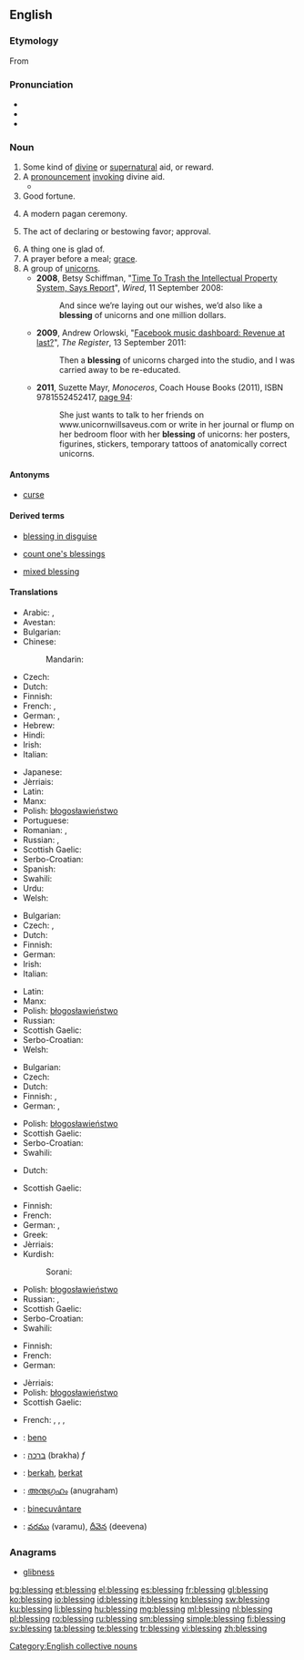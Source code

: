 ==English==

===Etymology===
From {{etyl|ang|en}} {{term|bletsung|lang=ang}}

===Pronunciation===
* {{IPA|/ˈblɛs.ɪŋ/}}
* {{audio|en-us-blessing.ogg|Audio (US)}}
* {{rhymes|ɛsɪŋ}}

===Noun===
{{rfc}}
{{en-noun}}

# Some kind of [[divine]] or [[supernatural]] aid, or reward.
# A [[pronouncement]] [[invoke|invoking]] divine aid.
#*{{quote-book|year=1918|author={{w|W. B. Maxwell}}|chapter=5
|title=[http://openlibrary.org/works/OL1097634W The Mirror and the Lamp]
|passage=Then everybody once more knelt, and soon the '''blessing''' was pronounced. The choir and the clergy trooped out slowly, [&hellip;], down the nave to the western door. [&hellip;] At a seemingly immense distance the surpliced group stopped to say the last prayer.}}
# Good fortune.
# {{context|paganism|lang=en}} A modern pagan ceremony.
# The act of declaring or bestowing favor; approval.
#: {{usex|We will not proceed without the executive director's '''blessing.'''}}
# A thing one is glad of.
# A prayer before a meal; [[grace]].
# A group of [[unicorns]].
#* '''2008''', Betsy Schiffman, "[http://www.wired.com/business/2008/09/should-we-trash/ Time To Trash the Intellectual Property System, Says Report]", ''Wired'', 11 September 2008:
#*: And since we’re laying out our wishes, we’d also like a '''blessing''' of unicorns and one million dollars.
#* '''2009''', Andrew Orlowski, "[http://www.theregister.co.uk/2011/09/13/facebook_music_and_tesco/ Facebook music dashboard: Revenue at last?]", ''The Register'', 13 September 2011:
#*: Then a '''blessing''' of unicorns charged into the studio, and I was carried away to be re-educated.
#* '''2011''', Suzette Mayr, ''Monoceros'', Coach House Books (2011), ISBN 9781552452417, [http://books.google.com/books?id=P1YCBTB6e3wC&pg=PA94&dq=%22blessing+of+unicorns%22 page 94]:
#*: She just wants to talk to her friends on www.unicornwillsaveus.com or write in her journal or flump on her bedroom floor with her '''blessing''' of unicorns: her posters, figurines, stickers, temporary tattoos of anatomically correct unicorns.

====Antonyms====
* [[curse]]

====Derived terms====
{{rel-top3|Terms derived from ''blessing''}}
* [[blessing in disguise]]
{{rel-mid3}}
* [[count one's blessings]]
{{rel-mid3}}
* [[mixed blessing]]
{{rel-bottom}}

====Translations====
{{trans-top|divine or supernatural aid or reward}}
* Arabic: {{t-|ar|بركة|f|tr=báraka}}, {{t-|ar|نعمة|f|tr=ná3ma}}
* Avestan: {{tø|ae|𐬀𐬴𐬌|tr=aṣ̌i}}
* Bulgarian: {{t-|bg|благословия|f}}
* Chinese:
*: Mandarin: {{t|cmn|祝福|tr=zhùfú|sc=Hani}}
* Czech: {{t-|cs|požehnání|n}}
* Dutch: {{t+|nl|zegen|f}}
* Finnish: {{t-|fi|siunaus}}
* French: {{t+|fr|bénédiction|f}}, {{t+|fr|grâce|f}}
* German: {{t+|de|Segen|m}}, {{t-|de|Segnung|f}}
* Hebrew: {{t+|he|ברכה|f|tr=brakha}}
* Hindi: {{t-|hi|आशीर्वाद|tr=āśīrvād|sc=Deva}}
* Irish: {{t-|ga|beannacht|f}}
* Italian: {{t+|it|benedizione}}
{{trans-mid}}
* Japanese: {{t+|ja|祝福|tr=しゅくふく, shukufuku}}
* Jèrriais: {{tø|roa-jer|bénédiction|f}}
* Latin: {{t|la|benedictio|f|alt=benedictiō}}
* Manx: {{t|gv|bannaght|f}}
* Polish: [[błogosławieństwo]] {{n}}
* Portuguese: {{t+|pt|bênção|f}}
* Romanian: {{t+|ro|binecuvântare|f}}, {{t+|ro|benedicțiune|f}}
* Russian: {{t+|ru|благословение|n|tr=blagoslovénije}}, {{t+|ru|милость|f|tr=mílost'}}
* Scottish Gaelic: {{t-|gd|beannachd|f}}
* Serbo-Croatian: {{t-|sh|blagoslov|m|alt=blȁgoslōv}}
* Spanish: {{t+|es|bendición|f}}
* Swahili: {{t+|sw|baraka}}
* Urdu: {{t-|ur|آشیرواد|tr=āśīrvād|sc=ur-Arab}}
* Welsh: {{t|cy|bendith|f}}
{{trans-bottom}}

{{trans-top|pronouncement invoking divine aid}}
* Bulgarian: {{t-|bg|благословия|f}}
* Czech: {{t-|cs|požehnání|n}},  {{t-|cs|žehnání|n}}
* Dutch: {{t+|nl|zegening|f}}
* Finnish: {{t-|fi|siunaus}}
* German: {{t-|de|Segnen}}
* Irish: {{t-|ga|beannacht|f}}
* Italian: {{t+|it|benedizione}}
{{trans-mid}}
* Latin: {{t|la|benedictio|f|alt=benedictiō}}
* Manx: {{t|gv|bannaght|f}}
* Polish: [[błogosławieństwo]] {{n}}
* Russian: {{t+|ru|благословение|n|tr=blagoslovénije}}
* Scottish Gaelic: {{t-|gd|beannachd|f}}
* Serbo-Croatian: {{t-|sh|blagoslov|m|alt=blȁgoslōv}}
* Welsh: {{t|cy|bendith|f}}
{{trans-bottom}}

{{trans-top|good fortune}}
* Bulgarian: {{t+|bg|благодат|m}}
* Czech: {{t-|cs|požehnání|n}}
* Dutch: {{t+|nl|zegen|f}}
* Finnish: {{t+|fi|onni}}, {{t+|fi|tuuri}}
* German: {{t+|de|Segen|m}}, {{t-|de|Segnung|f}}
{{trans-mid}}
* Polish: [[błogosławieństwo]] {{n}}
* Scottish Gaelic: {{t-|gd|beannachd|f}}
* Serbo-Croatian: {{t-|sh|blagoslov|m|alt=blȁgoslōv}}
* Swahili: {{t+|sw|baraka}}
{{trans-bottom}}

{{trans-top|(''paganism'') modern pagan ceremony}}
* Dutch: {{t+|nl|zegening|f}}
{{trans-mid}}
* Scottish Gaelic: {{t-|gd|beannachd|f}}
{{trans-bottom}}

{{trans-top|act of declaring, seeking or bestowing favor}}
* Finnish: {{t-|fi|siunaus}}
* French: {{t+|fr|bénédiction|f}}
* German: {{t-|de|Segnen|n}}, {{t-|de|Segnung|f}}
* Greek: {{t+|el|ευλογία|f|tr=evlogía|sc=Grek}}
* Jèrriais: {{tø|roa-jer|bénédiction|f}}
* Kurdish:
*: Sorani: {{t+|ku|خێر|tr=xêr|sc=ku-Arab}}
{{trans-mid}}
* Polish: [[błogosławieństwo]] {{n}}
* Russian: {{t+|ru|благословение|n|tr=blagoslovénije}}, {{t+|ru|молитва|f|tr=molítva}}
* Scottish Gaelic: {{t-|gd|beannachd|f}}
* Serbo-Croatian: {{t-|sh|blagoslov|m|alt=blȁgoslōv}}
* Swahili: {{t+|sw|baraka}}
{{trans-bottom}}

{{trans-top|thing one is glad of}}
* Finnish: {{t-|fi|ilonaihe}}
* French: {{t+|fr|bénédiction|f}}
* German: {{t+|de|Segen|m}}
{{trans-mid}}
* Jèrriais: {{tø|roa-jer|bénédiction|f}}
* Polish: [[błogosławieństwo]] {{n}}
* Scottish Gaelic: {{t-|gd|beannachd|f}}
{{trans-bottom}}

{{trans-see|prayer before a meal|grace}}

{{trans-top|group of unicorns}}
* French: {{t+|fr|troupeau|m}}, {{t+|fr|harde|f}}, {{t+|fr|horde|f}}, {{t+|fr|groupe|m}}
{{trans-mid}}
{{trans-bottom}}

{{checktrans-top}}
* {{ttbc|eo}}: [[beno]]
* {{ttbc|he}}: [[ברכה]] (brakha) ''f''
* {{ttbc|id}}: [[berkah]], [[berkat]]
* {{ttbc|ml}}: [[അനുഗ്രഹം]] (anugraham)
{{trans-mid}}
* {{ttbc|ro}}: [[binecuvântare]] {{f}}
* {{ttbc|te}}: [[వరము]] (varamu), [[దీవెన]] (deevena)
{{trans-bottom}}

===Anagrams===
* [[glibness#English|glibness]]

[[Category:English collective nouns]]

[[bg:blessing]]
[[et:blessing]]
[[el:blessing]]
[[es:blessing]]
[[fr:blessing]]
[[gl:blessing]]
[[ko:blessing]]
[[io:blessing]]
[[id:blessing]]
[[it:blessing]]
[[kn:blessing]]
[[sw:blessing]]
[[ku:blessing]]
[[li:blessing]]
[[hu:blessing]]
[[mg:blessing]]
[[ml:blessing]]
[[nl:blessing]]
[[pl:blessing]]
[[ro:blessing]]
[[ru:blessing]]
[[sm:blessing]]
[[simple:blessing]]
[[fi:blessing]]
[[sv:blessing]]
[[ta:blessing]]
[[te:blessing]]
[[tr:blessing]]
[[vi:blessing]]
[[zh:blessing]]